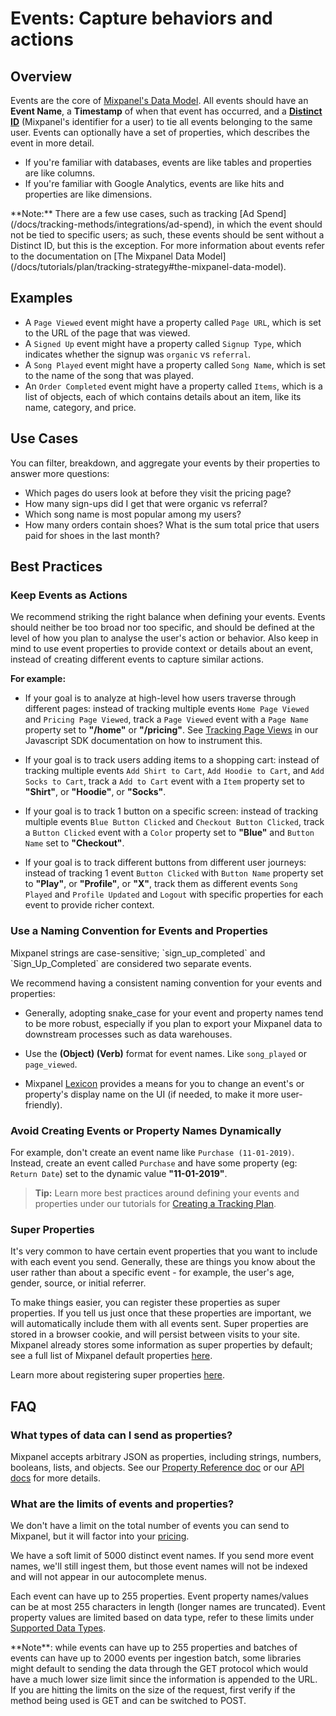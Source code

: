 
# Events: Capture behaviors and actions

## Overview
Events are the core of [Mixpanel's Data Model](/docs/tutorials/plan/tracking-strategy#the-mixpanel-data-model). All events should have an **Event Name**, a **Timestamp** of when that event has occurred, and a **[Distinct ID](/docs/tracking-methods/id-management#distinct-id)** (Mixpanel's identifier for a user) to tie all events belonging to the same user. Events can optionally have a set of properties, which describes the event in more detail.

* If you're familiar with databases, events are like tables and properties are like columns.
* If you're familiar with Google Analytics, events are like hits and properties are like dimensions.

<Callout type="info">
    **Note:** There are a few use cases, such as tracking [Ad Spend](/docs/tracking-methods/integrations/ad-spend), in which the event should not be tied to specific users; as such, these events should be sent without a Distinct ID, but this is the exception.
</Callout>
For more information about events refer to the documentation on [The Mixpanel Data Model](/docs/tutorials/plan/tracking-strategy#the-mixpanel-data-model).

## Examples

* A `Page Viewed` event might have a property called `Page URL`, which is set to the URL of the page that was viewed.
* A `Signed Up` event might have a property called `Signup Type`, which indicates whether the signup was `organic` vs `referral`.
* A `Song Played` event might have a property called `Song Name`, which is set to the name of the song that was played.
* An `Order Completed` event might have a property called `Items`, which is a list of objects, each of which contains details about an item, like its name, category, and price.

## Use Cases

You can filter, breakdown, and aggregate your events by their properties to answer more questions:

* Which pages do users look at before they visit the pricing page?
* How many sign-ups did I get that were organic vs referral?
* Which song name is most popular among my users?
* How many orders contain shoes? What is the sum total price that users paid for shoes in the last month?

## Best Practices

### Keep Events as Actions

We recommend striking the right balance when defining your events. Events should neither be too broad nor too specific, and should be defined at the level of how you plan to analyse the user's action or behavior. Also keep in mind to use event properties to provide context or details about an event, instead of creating different events to capture similar actions. 

**For example:**

* If your goal is to analyze at high-level how users traverse through different pages: instead of tracking multiple events `Home Page Viewed` and `Pricing Page Viewed`, track a `Page Viewed` event with a `Page Name` property set to **"\/home"** or **"\/pricing"**. See [Tracking Page Views](/docs/tracking-methods/sdks/javascript#tracking-page-views) in our Javascript SDK documentation on how to instrument this.

* If your goal is to track users adding items to a shopping cart: instead of tracking multiple events `Add Shirt to Cart`, `Add Hoodie to Cart`, and `Add Socks to Cart`, track a `Add to Cart` event with a `Item` property set to **"Shirt"**, or **"Hoodie"**, or **"Socks"**.

* If your goal is to track 1 button on a specific screen: instead of tracking multiple events `Blue Button Clicked` and `Checkout Button Clicked`, track a `Button Clicked` event with a `Color` property set to **"Blue"** and `Button Name` set to **"Checkout"**.
  
* If your goal is to track different buttons from different user journeys: instead of tracking 1 event `Button Clicked` with `Button Name` property set to **"Play"**, or **"Profile"**, or **"X"**, track them as different events `Song Played` and `Profile Updated` and `Logout` with specific properties for each event to provide richer context.

### Use a Naming Convention for Events and Properties

<Callout type="warning">
   Mixpanel strings are case-sensitive; `sign_up_completed` and `Sign_Up_Completed` are considered two separate events.
</Callout>

We recommend having a consistent naming convention for your events and properties:

* Generally, adopting snake_case for your event and property names tend to be more robust, especially if you plan to export your Mixpanel data to downstream processes such as data warehouses.

* Use the **(Object) (Verb)** format for event names. Like `song_played` or `page_viewed`.

* Mixpanel [Lexicon](/docs/data-governance/lexicon) provides a means for you to change an event's or property's display name on the UI (if needed, to make it more user-friendly).

### Avoid Creating Events or Property Names Dynamically

For example, don't create an event name like `Purchase (11-01-2019)`. Instead, create an event called `Purchase` and have some property (eg: `Return Date`) set to the dynamic value **"11-01-2019"**.

> **Tip:** Learn more best practices around defining your events and properties under our tutorials for [Creating a Tracking Plan](/docs/tutorials/plan/tracking-strategy#tracking-plan-methodology).

### Super Properties

It's very common to have certain event properties that you want to include with each event you send. Generally, these are things you know about the user rather than about a specific event - for example, the user's age, gender, source, or initial referrer.

To make things easier, you can register these properties as super properties. If you tell us just once that these properties are important, we will automatically include them with all events sent. Super properties are stored in a browser cookie, and will persist between visits to your site. Mixpanel already stores some information as super properties by default; see a full list of Mixpanel default properties [here](/docs/data-structure/property-reference/properties).

Learn more about registering super properties [here](/docs/tracking-methods/sdks/javascript#setting-super-properties).


## FAQ

### What types of data can I send as properties?
Mixpanel accepts arbitrary JSON as properties, including strings, numbers, booleans, lists, and objects. See our [Property Reference doc](/docs/data-structure/property-reference/data-type) or our [API docs](https://developer.mixpanel.com/reference/import-events) for more details.

### What are the limits of events and properties?
We don't have a limit on the total number of events you can send to Mixpanel, but it will factor into your [pricing](https://mixpanel.com/pricing).

We have a soft limit of 5000 distinct event names. If you send more event names, we'll still ingest them, but those event names will not be indexed and will not appear in our autocomplete menus.

Each event can have up to 255 properties. Event property names/values can be at most 255 characters in length (longer names are truncated). Event property values are limited based on data type, refer to these limits under [Supported Data Types](/docs/data-structure/property-reference/data-type).

<Callout info="warning">
    **Note**: while events can have up to 255 properties and batches of events can have up to 2000 events per ingestion batch, some libraries might default to sending the data through the GET protocol which would have a much lower size limit since the information is appended to the URL. If you are hitting the limits on the size of the request, first verify if the method being used is GET and can be switched to POST.
</Callout>
